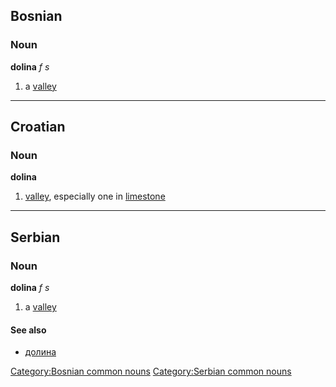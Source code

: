 ==Bosnian==
===Noun===
'''dolina''' ''f s''
#a [[valley]]
[[Category:Bosnian common nouns]]

----

==Croatian==
===Noun===
'''dolina'''
# [[valley]], especially one in [[limestone]]

----

==Serbian==
===Noun===
'''dolina''' ''f s''
#a [[valley]]
====See also====
*[[долина]]
[[Category:Serbian common nouns]]